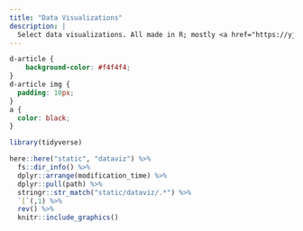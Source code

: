 ```yaml
---
title: "Data Visualizations"
description: |
  Select data visualizations. All made in R; mostly <a href="https://yjunechoe.github.io/#category:tidytuesday">submissions</a> for <a href="https://github.com/rfordatascience/tidytuesday">TidyTuesday</a>
---
```


```css
d-article {
    background-color: #f4f4f4;
}
d-article img {
  padding: 10px;
}
a {
  color: black;
}
```



```r
library(tidyverse)

here::here("static", "dataviz") %>%
  fs::dir_info() %>%
  dplyr::arrange(modification_time) %>%
  dplyr::pull(path) %>%
  stringr::str_match("static/dataviz/.*") %>%
  `[`(,1) %>% 
  rev() %>% 
  knitr::include_graphics()
```

